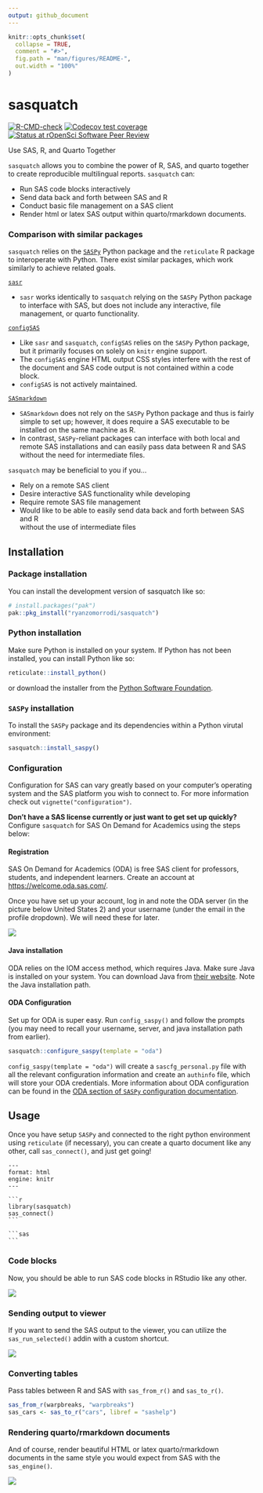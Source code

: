 ```yaml
---
output: github_document
---
```


<!-- README.md is generated from README.Rmd. Please edit that file -->

```r
knitr::opts_chunk$set(
  collapse = TRUE,
  comment = "#>",
  fig.path = "man/figures/README-",
  out.width = "100%"
)
```

# sasquatch

<!-- badges: start -->
[![R-CMD-check](https://github.com/ryanzomorrodi/sasquatch/actions/workflows/R-CMD-check.yaml/badge.svg)](https://github.com/ryanzomorrodi/sasquatch/actions/workflows/R-CMD-check.yaml)
[![Codecov test
coverage](https://codecov.io/gh/ryanzomorrodi/sasquatch/branch/main/graph/badge.svg)](https://app.codecov.io/gh/ryanzomorrodi/sasquatch?branch=main)
[![Status at rOpenSci Software Peer Review](https://badges.ropensci.org/673_status.svg)](https://github.com/ropensci/software-review/issues/673)
<!-- badges: end -->

Use SAS, R, and Quarto Together

`sasquatch` allows you to combine the power of R, SAS, and quarto together
to create reproducible multilingual reports. `sasquatch` can: 

* Run SAS code blocks interactively
* Send data back and forth between SAS and R
* Conduct basic file management on a SAS client
* Render html or latex SAS output within quarto/rmarkdown documents.

### Comparison with similar packages

`sasquatch` relies on the [`SASPy`](https://sassoftware.github.io/saspy/) Python
package and the `reticulate` R package to interoperate with Python. There exist
similar packages, which work similarly to achieve related goals.

[`sasr`](https://CRAN.R-project.org/package=sasr)

* `sasr` works identically to `sasquatch` relying on the `SASPy` Python package
to interface with SAS, but does not include any interactive, file management, 
or quarto functionality. 

[`configSAS`](https://github.com/baselr/configSAS)

* Like `sasr` and `sasquatch`, `configSAS` relies on the `SASPy` Python package,
but it primarily focuses on solely on `knitr` engine support.
* The `configSAS` engine HTML output CSS styles interfere with the rest of the
document and SAS code output is not contained within a code block.
* `configSAS` is not actively maintained.

[`SASmarkdown`](https://CRAN.R-project.org/package=SASmarkdown)

* `SASmarkdown` does not rely on the `SASPy` Python package and thus is fairly
simple to set up; however, it does require a SAS executable to be installed on
the same machine as R. 
* In contrast, `SASPy`-reliant packages can interface with both local and remote
SAS installations and can easily pass data between R and SAS without the need
for intermediate files.

`sasquatch` may be beneficial to you if you...  

* Rely on a remote SAS client  
* Desire interactive SAS functionality while developing  
* Require remote SAS file management  
* Would like to be able to easily send data back and forth between SAS and R   
without the use of intermediate files  

## Installation

### Package installation

You can install the development version of sasquatch like so:

```r
# install.packages("pak")
pak::pkg_install("ryanzomorrodi/sasquatch")
```

### Python installation

Make sure Python is installed on your system. If Python has not been installed,
you can install Python like so:

```r
reticulate::install_python()
```

or download the installer from the [Python Software Foundation](https://www.python.org/downloads/').

### `SASPy` installation

To install the `SASPy` package and its dependencies within a Python virutal
environment:

```r
sasquatch::install_saspy()
```

### Configuration

Configuration for SAS can vary greatly based on your computer's operating system and the SAS platform you wish to connect to. For more information check out `vignette("configuration")`.

**Don't have a SAS license currently or just want to get set up quickly?** Configure `sasquatch` for SAS On Demand for Academics using the steps below:

#### Registration

SAS On Demand for Academics (ODA) is free SAS client for professors, students, and independent learners. Create an account at <https://welcome.oda.sas.com/>.

Once you have set up your account, log in and note the ODA server (in the picture below United States 2) and your username (under the email in the profile dropdown). We will need these for later.

![](man/figures/sas_oda.png)

#### Java installation

ODA relies on the IOM access method, which requires Java. Make sure Java is installed on your system. You can download Java from [their website](https://www.java.com/en/download/). Note the Java installation path.

#### ODA Configuration

Set up for ODA is super easy. Run `config_saspy()` and follow the prompts (you may need to recall your username, server, and java installation path from earlier).

```r
sasquatch::configure_saspy(template = "oda")
```

`config_saspy(template = "oda")` will create a `sascfg_personal.py` file with all the relevant configuration information and create an `authinfo` file, which will store your ODA credentials. More information about ODA configuration can be found in the [ODA section of `SASPy` configuration documentation](https://sassoftware.github.io/saspy/configuration.html#iom).

## Usage

Once you have setup `SASPy` and connected to the right python
environment using `reticulate` (if necessary), you can create a quarto document
like any other, call `sas_connect()`, and just get going!

`````verbatim
---
format: html
engine: knitr
---

```r
library(sasquatch)
sas_connect()
```

```sas

```
`````

### Code blocks

Now, you should be able to run SAS code blocks in RStudio like any other.

![](man/figures/run_sas_chunk.gif)

### Sending output to viewer

If you want to send the SAS output to the viewer, you can utilize the 
`sas_run_selected()` addin with a custom shortcut.

![](man/figures/run_sas_selected.gif)

### Converting tables

Pass tables between R and SAS with `sas_from_r()` and `sas_to_r()`.

```r
sas_from_r(warpbreaks, "warpbreaks")
sas_cars <- sas_to_r("cars", libref = "sashelp")
```

### Rendering quarto/rmarkdown documents

And of course, render beautiful HTML or latex quarto/rmarkdown documents in 
the same style you would expect from SAS with the `sas_engine()`.

![](man/figures/rendered_quarto.png)
